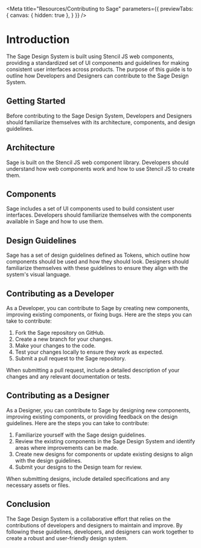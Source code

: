 

<Meta title="Resources/Contributing to Sage"  parameters={{ previewTabs: { canvas: { hidden: true }, } }} />

# Introduction
The Sage Design System is built using Stencil JS web components, providing a standardized set of UI components and guidelines for making consistent user interfaces across products. The purpose of this guide is to outline how Developers and Designers can contribute to the Sage Design System.

## Getting Started
Before contributing to the Sage Design System, Developers and Designers should familiarize themselves with its architecture, components, and design guidelines.

## Architecture
Sage is built on the Stencil JS web component library. Developers should understand how web components work and how to use Stencil JS to create them.

## Components
Sage includes a set of UI components used to build consistent user interfaces. Developers should familiarize themselves with the components available in Sage and how to use them.

## Design Guidelines
Sage has a set of design guidelines defined as Tokens, which outline how components should be used and how they should look. Designers should familiarize themselves with these guidelines to ensure they align with the system's visual language.

## Contributing as a Developer
As a Developer, you can contribute to Sage by creating new components, improving existing components, or fixing bugs. Here are the steps you can take to contribute:
1. Fork the Sage repository on GitHub.
2. Create a new branch for your changes.
3. Make your changes to the code.
4. Test your changes locally to ensure they work as expected.
5. Submit a pull request to the Sage repository.

When submitting a pull request, include a detailed description of your changes and any relevant documentation or tests.

## Contributing as a Designer
As a Designer, you can contribute to Sage by designing new components, improving existing components, or providing feedback on the design guidelines. Here are the steps you can take to contribute:
1. Familiarize yourself with the Sage design guidelines.
2. Review the existing components in the Sage Design System and identify areas where improvements can be made.
3. Create new designs for components or update existing designs to align with the design guidelines.
4. Submit your designs to the Design team for review.

When submitting designs, include detailed specifications and any necessary assets or files.

## Conclusion
The Sage Design System is a collaborative effort that relies on the contributions of developers and designers to maintain and improve. By following these guidelines, developers, and designers can work together to create a robust and user-friendly design system.
